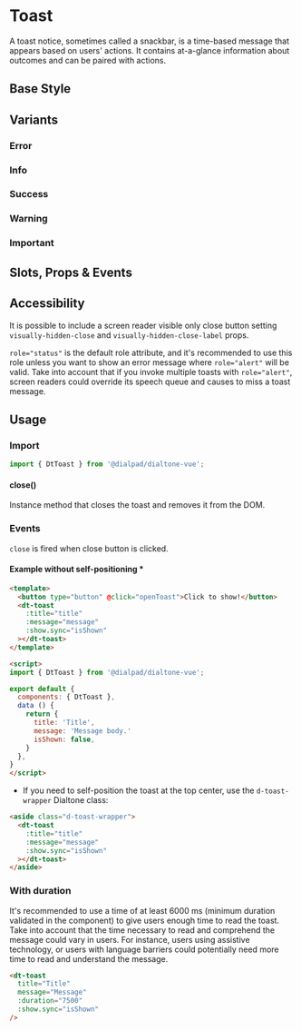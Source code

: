 
# Toast

<Subtitle>
  A toast notice, sometimes called a snackbar, is a time-based message that appears based on users' actions.
  It contains at-a-glance information about outcomes and can be paired with actions.
</Subtitle>

## Base Style

<Canvas>
  <Story id="components-toast--default" />
</Canvas>

## Variants

### Error

<Canvas>
  <Story id="components-toast--error" />
</Canvas>

### Info

<Canvas>
  <Story id="components-toast--info" />
</Canvas>

### Success

<Canvas>
  <Story id="components-toast--success" />
</Canvas>

### Warning

<Canvas>
  <Story id="components-toast--warning" />
</Canvas>

### Important

<Canvas>
  <Story id="components-toast--important" />
</Canvas>

## Slots, Props & Events

<ArgsTable story={PRIMARY_STORY} />

## Accessibility

It is possible to include a screen reader visible only close button setting `visually-hidden-close`
and `visually-hidden-close-label` props.

`role="status"` is the default role attribute, and it's recommended to use this role unless you want to show an
error message where `role="alert"` will be valid. Take into account that if you invoke multiple toasts
with `role="alert"`, screen readers could override its speech queue and causes to miss a toast message.

## Usage

### Import

```jsx
import { DtToast } from '@dialpad/dialtone-vue';
```

#### close()

Instance method that closes the toast and removes it from the DOM.

### Events

`close` is fired when close button is clicked.

#### Example without self-positioning *

```html
<template>
  <button type="button" @click="openToast">Click to show!</button>
  <dt-toast
    :title="title"
    :message="message"
    :show.sync="isShown"
  ></dt-toast>
</template>

<script>
import { DtToast } from '@dialpad/dialtone-vue';

export default {
  components: { DtToast },
  data () {
    return {
      title: 'Title',
      message: 'Message body.'
      isShown: false,
    }
  },
}
</script>
```

* If you need to self-position the toast at the top center, use the `d-toast-wrapper` Dialtone class:

```html
<aside class="d-toast-wrapper">
  <dt-toast
    :title="title"
    :message="message"
    :show.sync="isShown"
  ></dt-toast>
</aside>
```

### With duration

It's recommended to use a time of at least 6000 ms (minimum duration validated in the component) to give users enough
time to read the toast. Take into account that the time necessary to read and comprehend the message could vary in
users.
For instance, users using assistive technology, or users with language barriers could potentially need more time to
read and understand the message.

```html
<dt-toast
  title="Title"
  message="Message"
  :duration="7500"
  :show.sync="isShown"
/>
```
